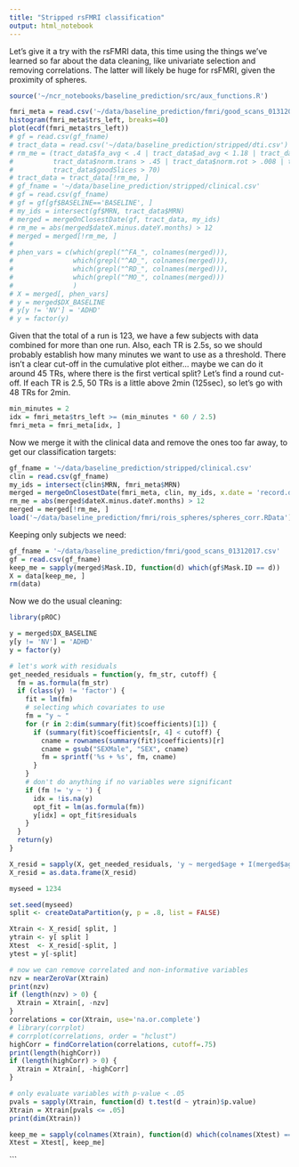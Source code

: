 ```yaml
---
title: "Stripped rsFMRI classification"
output: html_notebook
---
```


Let's give it a try with the rsFMRI data, this time using the things we've learned so far about the data cleaning, like univariate selection and removing correlations. The latter will likely be huge for rsFMRI, given the proximity of spheres.

```r
source('~/ncr_notebooks/baseline_prediction/src/aux_functions.R')

fmri_meta = read.csv('~/data/baseline_prediction/fmri/good_scans_01312017.csv')
histogram(fmri_meta$trs_left, breaks=40)
plot(ecdf(fmri_meta$trs_left))
# gf = read.csv(gf_fname)
# tract_data = read.csv('~/data/baseline_prediction/stripped/dti.csv')
# rm_me = (tract_data$fa_avg < .4 | tract_data$ad_avg < 1.18 | tract_data$rd_avg > .65 | tract_data$rd_avg < .5 |
#          tract_data$norm.trans > .45 | tract_data$norm.rot > .008 | tract_data$goodSlices < 45 | 
#          tract_data$goodSlices > 70)
# tract_data = tract_data[!rm_me, ]
# gf_fname = '~/data/baseline_prediction/stripped/clinical.csv'
# gf = read.csv(gf_fname)
# gf = gf[gf$BASELINE=='BASELINE', ]
# my_ids = intersect(gf$MRN, tract_data$MRN)
# merged = mergeOnClosestDate(gf, tract_data, my_ids)
# rm_me = abs(merged$dateX.minus.dateY.months) > 12
# merged = merged[!rm_me, ]
# 
# phen_vars = c(which(grepl("^FA_", colnames(merged))),
#               which(grepl("^AD_", colnames(merged))),
#               which(grepl("^RD_", colnames(merged))),
#               which(grepl("^MO_", colnames(merged)))
#               )
# X = merged[, phen_vars]
# y = merged$DX_BASELINE
# y[y != 'NV'] = 'ADHD'
# y = factor(y)
```

Given that the total of a run is 123, we have a few subjects with data combined for more than one run. Also, each TR is 2.5s, so we should probably establish how many minutes we want to use as a threshold. There isn't a clear cut-off in the cumulative plot either... maybe we can do it around 45 TRs, where there is the first vertical split? Let's find a round cut-off. If each TR is 2.5, 50 TRs is a little above 2min (125sec), so let's go with 48 TRs for 2min.

```r
min_minutes = 2
idx = fmri_meta$trs_left >= (min_minutes * 60 / 2.5)
fmri_meta = fmri_meta[idx, ]
```

Now we merge it with the clinical data and remove the ones too far away, to get our classification targets:

```r
gf_fname = '~/data/baseline_prediction/stripped/clinical.csv'
clin = read.csv(gf_fname)
my_ids = intersect(clin$MRN, fmri_meta$MRN)
merged = mergeOnClosestDate(fmri_meta, clin, my_ids, x.date = 'record.date.collected...Scan')
rm_me = abs(merged$dateX.minus.dateY.months) > 12
merged = merged[!rm_me, ]
load('~/data/baseline_prediction/fmri/rois_spheres/spheres_corr.RData')
```

Keeping only subjects we need:

```r
gf_fname = '~/data/baseline_prediction/fmri/good_scans_01312017.csv'
gf = read.csv(gf_fname)
keep_me = sapply(merged$Mask.ID, function(d) which(gf$Mask.ID == d))
X = data[keep_me, ]
rm(data)
```

Now we do the usual cleaning:

```r
library(pROC)

y = merged$DX_BASELINE
y[y != 'NV'] = 'ADHD'
y = factor(y)

# let's work with residuals
get_needed_residuals = function(y, fm_str, cutoff) {
  fm = as.formula(fm_str)
  if (class(y) != 'factor') {
    fit = lm(fm)
    # selecting which covariates to use
    fm = "y ~ "
    for (r in 2:dim(summary(fit)$coefficients)[1]) {
      if (summary(fit)$coefficients[r, 4] < cutoff) {
        cname = rownames(summary(fit)$coefficients)[r]
        cname = gsub("SEXMale", "SEX", cname)
        fm = sprintf('%s + %s', fm, cname)
      }
    }
    # don't do anything if no variables were significant
    if (fm != 'y ~ ') {
      idx = !is.na(y)
      opt_fit = lm(as.formula(fm))
      y[idx] = opt_fit$residuals
    }
  }
  return(y)
}

X_resid = sapply(X, get_needed_residuals, 'y ~ merged$age + I(merged$age^2) + merged$SEX', .1)
X_resid = as.data.frame(X_resid)

myseed = 1234

set.seed(myseed)
split <- createDataPartition(y, p = .8, list = FALSE)

Xtrain <- X_resid[ split, ]
ytrain <- y[ split ]
Xtest  <- X_resid[-split, ]
ytest = y[-split]

# now we can remove correlated and non-informative variables
nzv = nearZeroVar(Xtrain)
print(nzv)
if (length(nzv) > 0) {
  Xtrain = Xtrain[, -nzv]
}
correlations = cor(Xtrain, use='na.or.complete')
# library(corrplot)
# corrplot(correlations, order = "hclust")
highCorr = findCorrelation(correlations, cutoff=.75)
print(length(highCorr))
if (length(highCorr) > 0) {
  Xtrain = Xtrain[, -highCorr]
}

# only evaluate variables with p-value < .05
pvals = sapply(Xtrain, function(d) t.test(d ~ ytrain)$p.value)
Xtrain = Xtrain[pvals <= .05]
print(dim(Xtrain))

keep_me = sapply(colnames(Xtrain), function(d) which(colnames(Xtest) == d))
Xtest = Xtest[, keep_me]
```
```


